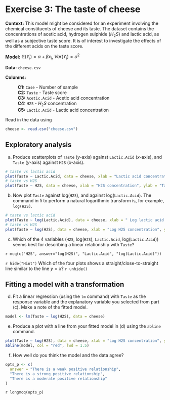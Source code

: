 # Exercise 3: The taste of cheese

<!-- **Data:** ($y_i$, $x_i$) $i = 1,...,30$ -->
**Context:** This model might be considered for an experiment involving the chemical constituents of cheese and its taste. The dataset contains the concentrations of acetic acid, hydrogen sulphide ($H_2S$) and lactic acid, as well as a subjective taste score. It is of interest to investigate the effects of the different acids on the taste score.

**Model:** $\mathbb{E}(Y_i) = \alpha + \beta x_i$, $Var(Y_i) = \sigma^2$

**Data:** `cheese.csv`

**Columns:**

|           **C1:** `Case` - Number of sample

|           **C2:** `Taste` - Taste score

|           **C3:** `Acetic.Acid` - Acetic acid concentration

|           **C4:** `H2S` - $H_2S$ concentration

|           **C5:** `Lactic.Acid` - Lactic acid concentration


Read in the data using

```r
cheese <- read.csv("cheese.csv")
```

## Exploratory analysis

(a) Produce scatterplots of `Taste` ($y$-axis) against `Lactic.Acid` ($x$-axis), and `Taste` ($y$-axis) against `H2S` ($x$-axis).

```r
# taste vs lactic acid
plot(Taste ~ Lactic.Acid, data = cheese, xlab = "Lactic acid concentration", ylab = "Taste score")
# taste vs H2S
plot(Taste ~ H2S, data = cheese, xlab = "H2S concentration", ylab = "Taste score")
```

(b) Now plot `Taste` against log(`H2S`), and against log(`Lactic.Acid`). The command in `R` to perform a natural logarithmic transform is, for example, `log(H2S)`.

```r
# taste vs lactic acid
plot(Taste ~ log(Lactic.Acid), data = cheese, xlab = " Log lactic acid concentration", ylab = "Taste score")
# taste vs H2S
plot(Taste ~ log(H2S), data = cheese, xlab = "Log H2S concentration", ylab = "Taste score")
```

(c) Which of the 4 variables (`H2S`, log(`H2S`), `Lactic.Acid`, log(`Lactic.Acid`)) seems best for describing a linear relationship with `Taste`?

`r mcq(c("H2S", answer="log(H2S)", "Lactic.Acid", "log(Lactic.Acid)"))`

`r hide("Hint")`
Which of the four plots shows a straight/close-to-straight line similar to the line $y=x$?
`r unhide()`

## Fitting a model with a transformation

(d) Fit a linear regression (using the `lm` command) with `Taste` as the response variable and the explanatory variable you selected from part (c). Make a note of the fitted model. 

```r
model <- lm(Taste ~ log(H2S), data = cheese)
```

(e) Produce a plot with a line from your fitted model in (d) using the `abline` command.

```r
plot(Taste ~ log(H2S), data = cheese, xlab = "Log H2S concentration", ylab = "Taste score")
abline(model, col = "red", lwd = 1.5)
```

(f) How well do you think the model and the data agree?

```r
opts_p <- c(
  answer = "There is a weak positive relationship", 
  "There is a strong positive relationship", 
  "There is a moderate positive relationship"
)
```

`r longmcq(opts_p)`
